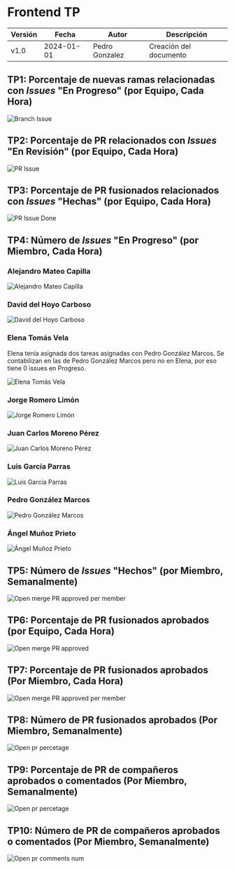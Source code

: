 # Frontend TP


| Versión | Fecha       | Autor      | Descripción                            |
|---------|-------------|------------|----------------------------------------|
| v1.0    | 2024-01-01  | Pedro Gonzalez| Creación del documento                 |

## TP1: Porcentaje de nuevas ramas relacionadas con _Issues_ "En Progreso" (por Equipo, Cada Hora)

![Branch Issue](/img/aln/front/branch-issue.png)

## TP2: Porcentaje de PR relacionados con _Issues_ "En Revisión" (por Equipo, Cada Hora)

![PR Issue](/img/aln/front/porcentaje-pr-issues.png)

## TP3: Porcentaje de PR fusionados relacionados con _Issues_ "Hechas" (por Equipo, Cada Hora)

![PR Issue Done](/img/aln/front/porcentaje-pr-fusionada-issue-hecha.png)

## TP4: Número de _Issues_ "En Progreso" (por Miembro, Cada Hora)

### Alejandro Mateo Capilla

![Alejandro Mateo Capilla](/img/aln/front/amc/open-issues.png)

### David del Hoyo Carboso

![David del Hoyo Carboso](/img/aln/front/dhc/open-issues.png)

### Elena Tomás Vela

Elena tenía asignada dos tareas asignadas con Pedro González Marcos.
Se contabilizan en las de Pedro González Marcos pero no en Elena, por eso tiene 0 issues en Progreso.

![Elena Tomás Vela](/img/aln/front/etv/open-issues.png)

### Jorge Romero Limón

![Jorge Romero Limón](/img/aln/front/jrl/open-issues.png)

### Juan Carlos Moreno Pérez

![Juan Carlos Moreno Pérez](/img/aln/front/jmp/open-issues.png)

### Luis García Parras

![Luis García Parras](/img/aln/front/lgp/open-issues.png)

### Pedro González Marcos

![Pedro González Marcos](/img/aln/front/pgm/open-issues.png)

### Ángel Muñoz Prieto

![Ángel Muñoz Prieto](/img/aln/front/amp/open-issues.png)

## TP5: Número de _Issues_ "Hechos" (por Miembro, Semanalmente)

![Open merge PR approved per member](/img/aln/front/num-issues-done-weekly.png)

## TP6: Porcentaje de PR fusionados aprobados (por Equipo, Cada Hora)

![Open merge PR approved](/img/aln/front/pr-fusionados-aprobados-equipo.png)

## TP7: Porcentaje de PR fusionados aprobados (Por Miembro, Cada Hora)

![Open merge PR approved per member](/img/aln/front/porcentaje-pr-fusionado-aprobado-miembro.png)

## TP8: Número de PR fusionados aprobados (Por Miembro, Semanalmente)

![Open pr percetage](/img/aln/front/num-pr-fusionado-aprobado.png)

## TP9: Porcentaje de PR de compañeros aprobados o comentados (Por Miembro, Semanalmente)

![Open pr percetage](/img/aln/front/openpr-comments-porcentaje.png)

## TP10: Número de PR de compañeros aprobados o comentados (Por Miembro, Semanalmente)

![Open pr comments num](/img/aln/front/openpr-comments.png)
